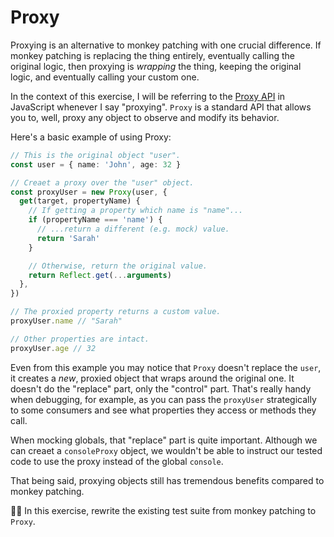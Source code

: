 # Proxy

Proxying is an alternative to monkey patching with one crucial difference. If monkey patching is replacing the thing entirely, eventually calling the original logic, then proxying is _wrapping_ the thing, keeping the original logic, and eventually calling your custom one.

In the context of this exercise, I will be referring to the [Proxy API](https://developer.mozilla.org/en-US/docs/Web/JavaScript/Reference/Global_Objects/Proxy) in JavaScript whenever I say "proxying". `Proxy` is a standard API that allows you to, well, proxy any object to observe and modify its behavior.

Here's a basic example of using Proxy:

```ts highlight=6-15,19
// This is the original object "user".
const user = { name: 'John', age: 32 }

// Creaet a proxy over the "user" object.
const proxyUser = new Proxy(user, {
  get(target, propertyName) {
    // If getting a property which name is "name"...
    if (propertyName === 'name') {
      // ...return a different (e.g. mock) value.
      return 'Sarah'
    }

    // Otherwise, return the original value.
    return Reflect.get(...arguments)
  },
})

// The proxied property returns a custom value.
proxyUser.name // "Sarah"

// Other properties are intact.
proxyUser.age // 32
```

Even from this example you may notice that `Proxy` doesn't replace the `user`, it creates a _new_, proxied object that wraps around the original one. It doesn't do the "replace" part, only the "control" part. That's really handy when debugging, for example, as you can pass the `proxyUser` strategically to some consumers and see what properties they access or methods they call.

When mocking globals, that "replace" part is quite important. Although we can creaet a `consoleProxy` object, we wouldn't be able to instruct our tested code to use the proxy instead of the global `console`.

That being said, proxying objects still has tremendous benefits compared to monkey patching.

👨‍💼 In this exercise, rewrite the existing <InlineFile file="print-server-url.test.ts" /> test suite from monkey patching to `Proxy`.
